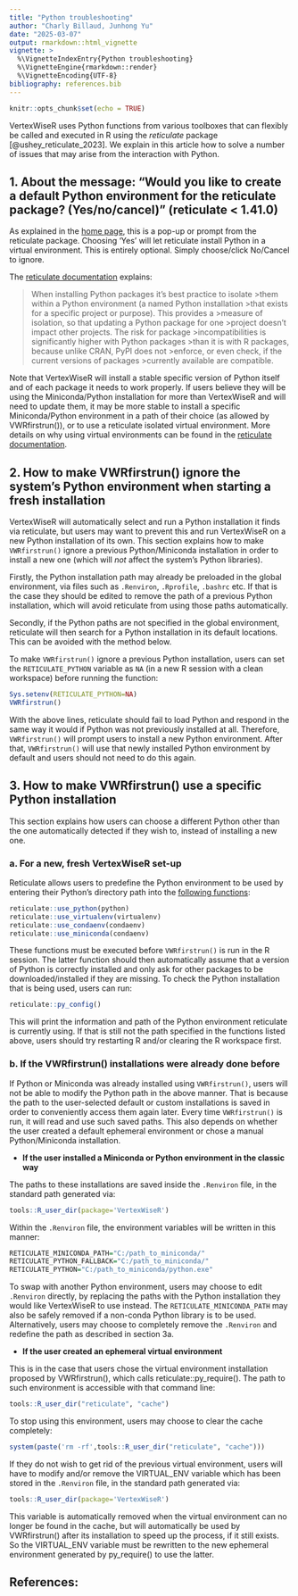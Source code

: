 ```yaml
---
title: "Python troubleshooting"
author: "Charly Billaud, Junhong Yu"
date: "2025-03-07"
output: rmarkdown::html_vignette
vignette: >
  %\VignetteIndexEntry{Python troubleshooting}
  %\VignetteEngine{rmarkdown::render}
  %\VignetteEncoding{UTF-8}
bibliography: references.bib
---
```


```r
knitr::opts_chunk$set(echo = TRUE)
```

VertexWiseR uses Python functions from various toolboxes that can flexibly be called and executed in R using the *reticulate* package [@ushey_reticulate_2023]. We explain in this article how to solve a number of issues that may arise from the interaction with Python.

## 1. About the message: "Would you like to create a default Python environment for the reticulate package? (Yes/no/cancel)" (reticulate \< 1.41.0)

As explained in the [home page](https://cogbrainhealthlab.github.io/VertexWiseR/), this is a pop-up or prompt from the reticulate package. Choosing 'Yes' will let reticulate install Python in a virtual environment. This is entirely optional. Simply choose/click No/Cancel to ignore.

The [reticulate documentation](https://rstudio.github.io/reticulate/articles/python_packages.html) explains:

> When installing Python packages it's best practice to isolate \>them within a Python environment (a named Python installation \>that exists for a specific project or purpose). This provides a \>measure of isolation, so that updating a Python package for one \>project doesn't impact other projects. The risk for package \>incompatibilities is significantly higher with Python packages \>than it is with R packages, because unlike CRAN, PyPI does not \>enforce, or even check, if the current versions of packages \>currently available are compatible.

Note that VertexWiseR will install a stable specific version of Python itself and of each package it needs to work properly. If users believe they will be using the Miniconda/Python installation for more than VertexWiseR and will need to update them, it may be more stable to install a specific Miniconda/Python environment in a path of their choice (as allowed by VWRfirstrun()), or to use a reticulate isolated virtual environment. More details on why using virtual environments can be found in the [reticulate documentation](https://rstudio.github.io/reticulate/articles/python_packages.html).

## 2. How to make VWRfirstrun() ignore the system's Python environment when starting a fresh installation

VertexWiseR will automatically select and run a Python installation it finds via reticulate, but users may want to prevent this and run VertexWiseR on a new Python installation of its own. This section explains how to make `VWRfirstrun()` ignore a previous Python/Miniconda installation in order to install a new one (which will *not* affect the system's Python libraries).

Firstly, the Python installation path may already be preloaded in the global environment, via files such as `.Renviron`, `.Rprofile`, `.bashrc` etc. If that is the case they should be edited to remove the path of a previous Python installation, which will avoid reticulate from using those paths automatically.

Secondly, if the Python paths are not specified in the global environment, reticulate will then search for a Python installation in its default locations. This can be avoided with the method below.

To make `VWRfirstrun()` ignore a previous Python installation, users can set the `RETICULATE_PYTHON` variable as `NA` (in a new R session with a clean workspace) before running the function:

```r
Sys.setenv(RETICULATE_PYTHON=NA)
VWRfirstrun()
```

With the above lines, reticulate should fail to load Python and respond in the same way it would if Python was not previously installed at all. Therefore, `VWRfirstrun()` will prompt users to install a new Python environment. After that, `VWRfirstrun()` will use that newly installed Python environment by default and users should not need to do this again.

## 3. How to make VWRfirstrun() use a specific Python installation

This section explains how users can choose a different Python other than the one automatically detected if they wish to, instead of installing a new one.

### a. For a new, fresh VertexWiseR set-up

Reticulate allows users to predefine the Python environment to be used by entering their Python's directory path into the [following functions](https://rstudio.github.io/reticulate/reference/use_python.html):

```r
reticulate::use_python(python)
reticulate::use_virtualenv(virtualenv)
reticulate::use_condaenv(condaenv)
reticulate::use_miniconda(condaenv)
```

These functions must be executed before `VWRfirstrun()` is run in the R session. The latter function should then automatically assume that a version of Python is correctly installed and only ask for other packages to be downloaded/installed if they are missing. To check the Python installation that is being used, users can run:

```r
reticulate::py_config()
```

This will print the information and path of the Python environment reticulate is currently using. If that is still not the path specified in the functions listed above, users should try restarting R and/or clearing the R workspace first.

### b. If the VWRfirstrun() installations were already done before

If Python or Miniconda was already installed using `VWRfirstrun()`, users will not be able to modify the Python path in the above manner. That is because the path to the user-selected default or custom installations is saved in order to conveniently access them again later. Every time `VWRfirstrun()` is run, it will read and use such saved paths. This also depends on whether the user created a default ephemeral environment or chose a manual Python/Miniconda installation.

-   **If the user installed a Miniconda or Python environment in the classic way**

The paths to these installations are saved inside the `.Renviron` file, in the standard path generated via:

```r
tools::R_user_dir(package='VertexWiseR')
```

Within the `.Renviron` file, the environment variables will be written in this manner:

```r
RETICULATE_MINICONDA_PATH="C:/path_to_miniconda/"
RETICULATE_PYTHON_FALLBACK="C:/path_to_miniconda/"
RETICULATE_PYTHON="C:/path_to_miniconda/python.exe"
```

To swap with another Python environment, users may choose to edit `.Renviron` directly, by replacing the paths with the Python installation they would like VertexWiseR to use instead. The `RETICULATE_MINICONDA_PATH` may also be safely removed if a non-conda Python library is to be used. Alternatively, users may choose to completely remove the `.Renviron` and redefine the path as described in section 3a.

-   **If the user created an ephemeral virtual environment**

This is in the case that users chose the virtual environment installation proposed by VWRfirstrun(), which calls reticulate::py_require(). The path to such environment is accessible with that command line:

```r
tools::R_user_dir("reticulate", "cache")
```

To stop using this environment, users may choose to clear the cache completely:

```r
system(paste('rm -rf',tools::R_user_dir("reticulate", "cache")))
```

If they do not wish to get rid of the previous virtual environment, users will have to modify and/or remove the VIRTUAL_ENV variable which has been stored in the `.Renviron` file, in the standard path generated via:

```r
tools::R_user_dir(package='VertexWiseR')
```

This variable is automatically removed when the virtual environment can no longer be found in the cache, but will automatically be used by VWRfirstrun() after its installation to speed up the process, if it still exists. So the VIRTUAL_ENV variable must be rewritten to the new ephemeral environment generated by py_require() to use the latter.

## References:

